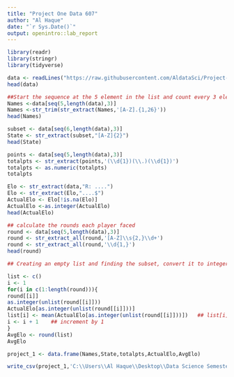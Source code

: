 ---
title: "Project One Data 607"
author: "Al Haque"
date: "`r Sys.Date()`"
output: openintro::lab_report
---

```{r}
library(readr)
library(stringr)
library(tidyverse)

data <- readLines("https://raw.githubusercontent.com/AldataSci/Project-One-Data-607/main/tournament.txt",n=-1)
head(data)
```
```{r}
##Start the sequence at the 5 element in the list and count every 3 elements
Names <-data[seq(5,length(data),3)]
Names <-str_trim(str_extract(Names,'[A-Z].{1,26}'))
head(Names)
```

```{r}
subset <- data[seq(6,length(data),3)]
State <- str_extract(subset,"[A-Z]{2}")
head(State)
```

```{r}
points <- data[seq(5,length(data),3)]
totalpts <- str_extract(points,'(\\d{1})(\\.)(\\d{1})')
totalpts <- as.numeric(totalpts)
totalpts
```
```{r}
Elo <- str_extract(data,"R: ....")
Elo <- str_extract(Elo,"....$")
ActualElo <- Elo[!is.na(Elo)]
ActualElo <-as.integer(ActualElo)
head(ActualElo)
```

```{r}
## calculate the rounds each player faced
round <- data[seq(5,length(data),3)]
round <- str_extract_all(round,'[A-Z]\\s{2,}\\d+')
round <- str_extract_all(round,'\\d{1,}')
head(round)

```


```{r}
## Creating an empty list and finding the subset, convert it to integer and looped it to get the elo and append it to a position of a list, then rounded the list 

list <- c()
i <- 1
for(i in c(1:length(round))){
round[[i]]
as.integer(unlist(round[[i]]))
ActualElo[as.integer(unlist(round[[i]]))]
list[i] <- mean(ActualElo[as.integer(unlist(round[[i]]))])   ## list[i] helps append the number at a certain position
i <- i + 1    ## increment by 1 
}
AvgElo <- round(list)
AvgElo
```
```{r}
project_1 <- data.frame(Names,State,totalpts,ActualElo,AvgElo)

write_csv(project_1,'C:\\Users\\Al Haque\\Desktop\\Data Science Semester 1\\Project 1 Data 607\\PlayersAndTheirElo.csv',append=FALSE)
```

